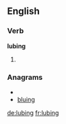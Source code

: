 ==English==

===Verb===
'''lubing'''

# {{present participle of|[[lube]]}}

===Anagrams===
* {{alphagram|bgilnu}}
* [[bluing#English|bluing]]

[[de:lubing]]
[[fr:lubing]]